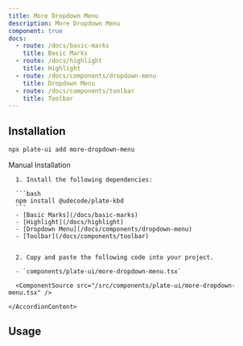 ```yaml
---
title: More Dropdown Menu
description: More Dropdown Menu
component: true
docs:
  - route: /docs/basic-marks
    title: Basic Marks
  - route: /docs/highlight
    title: Highlight
  - route: /docs/components/dropdown-menu
    title: Dropdown Menu
  - route: /docs/components/toolbar
    title: Toolbar
---
```


<ComponentExample src="/src/components/examples/PlaygroundDemo.tsx">
  <PlaygroundDemo id="basicnodes" />
</ComponentExample>

## Installation

```bash
npx plate-ui add more-dropdown-menu
```

<Accordion type="single" collapsible>
  <AccordionItem value="manual-installation">
    <AccordionTrigger>Manual Installation</AccordionTrigger>
    <AccordionContent>

      1. Install the following dependencies:

      ```bash
      npm install @udecode/plate-kbd
      ```
      - [Basic Marks](/docs/basic-marks)
      - [Highlight](/docs/highlight)
      - [Dropdown Menu](/docs/components/dropdown-menu)
      - [Toolbar](/docs/components/toolbar)


      2. Copy and paste the following code into your project.

      - `components/plate-ui/more-dropdown-menu.tsx`

      <ComponentSource src="/src/components/plate-ui/more-dropdown-menu.tsx" />

    </AccordionContent>

  </AccordionItem>
</Accordion>

## Usage

```tsx

```

```tsx

```
